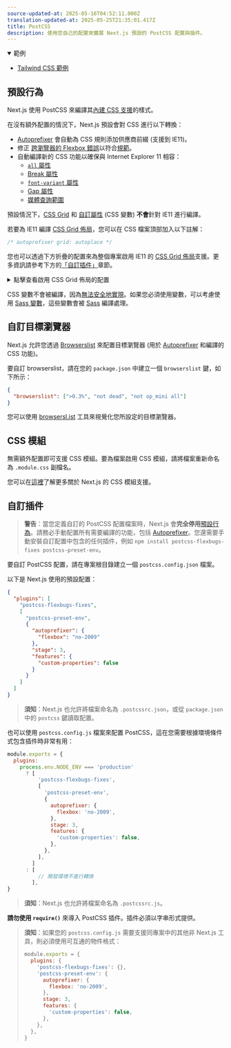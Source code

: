 ```yaml
---
source-updated-at: 2025-05-16T04:52:11.000Z
translation-updated-at: 2025-05-25T21:35:01.417Z
title: PostCSS
description: 使用您自己的配置來擴展 Next.js 預設的 PostCSS 配置與插件。
---
```


<details open>
  <summary>範例</summary>

- [Tailwind CSS 範例](https://github.com/vercel/next.js/tree/canary/examples/with-tailwindcss)

</details>

## 預設行為

Next.js 使用 PostCSS 來編譯其[內建 CSS 支援](/docs/pages/building-your-application/styling)的樣式。

在沒有額外配置的情況下，Next.js 預設會對 CSS 進行以下轉換：

- [Autoprefixer](https://github.com/postcss/autoprefixer) 會自動為 CSS 規則添加供應商前綴 (支援到 IE11)。
- 修正 [跨瀏覽器的 Flexbox 錯誤](https://github.com/philipwalton/flexbugs)以符合[規範](https://www.w3.org/TR/css-flexbox-1/)。
- 自動編譯新的 CSS 功能以確保與 Internet Explorer 11 相容：
  - [`all` 屬性](https://developer.mozilla.org/docs/Web/CSS/all)
  - [Break 屬性](https://developer.mozilla.org/docs/Web/CSS/break-after)
  - [`font-variant` 屬性](https://developer.mozilla.org/docs/Web/CSS/font-variant)
  - [Gap 屬性](https://developer.mozilla.org/docs/Web/CSS/gap)
  - [媒體查詢範圍](https://developer.mozilla.org/docs/Web/CSS/Media_Queries/Using_media_queries#Syntax_improvements_in_Level_4)

預設情況下，[CSS Grid](https://www.w3.org/TR/css-grid-1/) 和 [自訂屬性](https://developer.mozilla.org/docs/Web/CSS/var) (CSS 變數) **不會**針對 IE11 進行編譯。

若要為 IE11 編譯 [CSS Grid 佈局](https://developer.mozilla.org/docs/Web/CSS/grid)，您可以在 CSS 檔案頂部加入以下註解：

```css
/* autoprefixer grid: autoplace */
```

您也可以透過下方折疊的配置來為整個專案啟用 IE11 的 [CSS Grid 佈局](https://developer.mozilla.org/docs/Web/CSS/grid)支援。更多資訊請參考下方的[「自訂插件」](#customizing-plugins)章節。

<details>
  <summary>點擊查看啟用 CSS Grid 佈局的配置</summary>

```json filename="postcss.config.json"
{
  "plugins": [
    "postcss-flexbugs-fixes",
    [
      "postcss-preset-env",
      {
        "autoprefixer": {
          "flexbox": "no-2009",
          "grid": "autoplace"
        },
        "stage": 3,
        "features": {
          "custom-properties": false
        }
      }
    ]
  ]
}
```

</details>

CSS 變數不會被編譯，因為[無法安全地實現](https://github.com/MadLittleMods/postcss-css-variables#caveats)。如果您必須使用變數，可以考慮使用 [Sass 變數](https://sass-lang.com/documentation/variables)，這些變數會被 [Sass](https://sass-lang.com/) 編譯處理。

## 自訂目標瀏覽器

Next.js 允許您透過 [Browserslist](https://github.com/browserslist/browserslist) 來配置目標瀏覽器 (用於 [Autoprefixer](https://github.com/postcss/autoprefixer) 和編譯的 CSS 功能)。

要自訂 browserslist，請在您的 `package.json` 中建立一個 `browserslist` 鍵，如下所示：

```json filename="package.json"
{
  "browserslist": [">0.3%", "not dead", "not op_mini all"]
}
```

您可以使用 [browsersl.ist](https://browsersl.ist/?q=%3E0.3%25%2C+not+ie+11%2C+not+dead%2C+not+op_mini+all) 工具來視覺化您所設定的目標瀏覽器。

## CSS 模組

無需額外配置即可支援 CSS 模組。要為檔案啟用 CSS 模組，請將檔案重新命名為 `.module.css` 副檔名。

您可以在[這裡](/docs/pages/building-your-application/styling)了解更多關於 Next.js 的 CSS 模組支援。

## 自訂插件

> **警告**：當您定義自訂的 PostCSS 配置檔案時，Next.js 會**完全停用**[預設行為](#default-behavior)。請務必手動配置所有需要編譯的功能，包括 [Autoprefixer](https://github.com/postcss/autoprefixer)。您還需要手動安裝自訂配置中包含的任何插件，例如 `npm install postcss-flexbugs-fixes postcss-preset-env`。

要自訂 PostCSS 配置，請在專案根目錄建立一個 `postcss.config.json` 檔案。

以下是 Next.js 使用的預設配置：

```json filename="postcss.config.json"
{
  "plugins": [
    "postcss-flexbugs-fixes",
    [
      "postcss-preset-env",
      {
        "autoprefixer": {
          "flexbox": "no-2009"
        },
        "stage": 3,
        "features": {
          "custom-properties": false
        }
      }
    ]
  ]
}
```

> **須知**：Next.js 也允許將檔案命名為 `.postcssrc.json`，或從 `package.json` 中的 `postcss` 鍵讀取配置。

也可以使用 `postcss.config.js` 檔案來配置 PostCSS，這在您需要根據環境條件式包含插件時非常有用：

```js filename="postcss.config.js"
module.exports = {
  plugins:
    process.env.NODE_ENV === 'production'
      ? [
          'postcss-flexbugs-fixes',
          [
            'postcss-preset-env',
            {
              autoprefixer: {
                flexbox: 'no-2009',
              },
              stage: 3,
              features: {
                'custom-properties': false,
              },
            },
          ],
        ]
      : [
          // 開發環境不進行轉換
        ],
}
```

> **須知**：Next.js 也允許將檔案命名為 `.postcssrc.js`。

**請勿使用 `require()`** 來導入 PostCSS 插件。插件必須以字串形式提供。

> **須知**：如果您的 `postcss.config.js` 需要支援同專案中的其他非 Next.js 工具，則必須使用可互通的物件格式：
>
> ```js
> module.exports = {
>   plugins: {
>     'postcss-flexbugs-fixes': {},
>     'postcss-preset-env': {
>       autoprefixer: {
>         flexbox: 'no-2009',
>       },
>       stage: 3,
>       features: {
>         'custom-properties': false,
>       },
>     },
>   },
> }
> ```